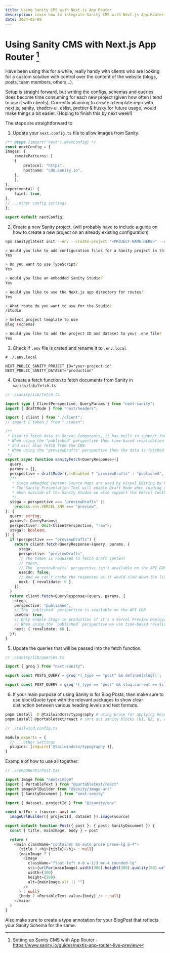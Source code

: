```yaml
---
title: Using Sanity CMS with Next.js App Router
description: Learn how to integrate Sanity CMS with Next.js App Router. Follow this guide for a seamless setup, including configuration, schema creation, and query writing.
date: 2024-05-09
---
```


# Using Sanity CMS with Next.js App Router [^1]

Have been using this for a while, really handy with clients who are looking for a custom solution with control over the content of the website (blogs, posts, team members, others...). 

Setup is straight forward, but writing the configs, schemas and queries does become time consuming for each new project (given how often I tend to use it with clients). Currently planning to create a template repo with next.js, sanity, shadcn-ui, eslist, prettier & husky for future usage, would make things a bit easier. (Hoping to finish this by next week!)

The steps are straightforward to 

1. Update your `next.config.ts` file to allow images from Sanity.

```ts
/** @type {import('next').NextConfig} */
const nextConfig = {
images: {
    remotePatterns: [
    {
        protocol: "https",
        hostname: "cdn.sanity.io",
    },
    ],
},
experimental: {
    taint: true,
},
// ...other config settings
};

export default nextConfig;
```

2. Create a new Sanity project. (will probably have to include a guide on how to create a new project on an already existing configuration)

```bash
npx sanity@latest init --env --create-project "<PROJECT-NAME-HERE>" --dataset production

> Would you like to add configuration files for a Sanity project in this Next.js folder?
Yes

> Do you want to use TypeScript?
Yes

> Would you like an embedded Sanity Studio?
Yes

> Would you like to use the Next.js app directory for routes? 
Yes

> What route do you want to use for the Studio?
/studio

> Select project template to use 
Blog (schema)

> Would you like to add the project ID and dataset to your .env file?
Yes
```

3. Check if `.env` file is crated and rename it to `.env.local`

```env
# ./.env.local

NEXT_PUBLIC_SANITY_PROJECT_ID="your-project-id"
NEXT_PUBLIC_SANITY_DATASET="production"
```

4. Create a fetch function to fetch documents from Sanity in `sanity/lib/fetch.ts`

```ts
// ./sanity/lib/fetch.ts

import type { ClientPerspective, QueryParams } from "next-sanity";
import { draftMode } from "next/headers";

import { client } from "./client";
// import { token } from "./token";

/**
 * Used to fetch data in Server Components, it has built in support for handling Draft Mode and perspectives.
 * When using the "published" perspective then time-based revalidation is used, set to match the time-to-live on Sanity's API CDN (60 seconds)
 * and will also fetch from the CDN.
 * When using the "previewDrafts" perspective then the data is fetched from the live API and isn't cached, it will also fetch draft content that isn't published yet.
 */
export async function sanityFetch<QueryResponse>({
  query,
  params = {},
  perspective = draftMode().isEnabled ? "previewDrafts" : "published",
  /**
   * Stega embedded Content Source Maps are used by Visual Editing by both the Sanity Presentation Tool and Vercel Visual Editing.
   * The Sanity Presentation Tool will enable Draft Mode when loading up the live preview, and we use it as a signal for when to embed source maps.
   * When outside of the Sanity Studio we also support the Vercel Toolbar Visual Editing feature, which is only enabled in production when it's a Vercel Preview Deployment.
   */
  stega = perspective === "previewDrafts" ||
    process.env.VERCEL_ENV === "preview",
}: {
  query: string;
  params?: QueryParams;
  perspective?: Omit<ClientPerspective, "raw">;
  stega?: boolean;
}) {
  if (perspective === "previewDrafts") {
    return client.fetch<QueryResponse>(query, params, {
      stega,
      perspective: "previewDrafts",
      // The token is required to fetch draft content
      // token,
      // The `previewDrafts` perspective isn't available on the API CDN
      useCdn: false,
      // And we can't cache the responses as it would slow down the live preview experience
      next: { revalidate: 0 },
    });
  }
  return client.fetch<QueryResponse>(query, params, {
    stega,
    perspective: "published",
    // The `published` perspective is available on the API CDN
    useCdn: true,
    // Only enable Stega in production if it's a Vercel Preview Deployment, as the Vercel Toolbar supports Visual Editing
    // When using the `published` perspective we use time-based revalidation to match the time-to-live on Sanity's API CDN (60 seconds)
    next: { revalidate: 60 },
  });
}
```

5. Update the queries that will be passed into the fetch function.

```ts
// ./sanity/lib/queries.ts

import { groq } from "next-sanity";

export const POSTS_QUERY = groq`*[_type == "post" && defined(slug)]`;

export const POST_QUERY = groq`*[_type == "post" && slug.current == $slug][0]`;
```

6. If your main purpose of using Sanity is for Blog Posts, then make sure to use blockQuote type with the relevant packages to show clear distinction between various heading levels and text formats.

```bash
pnpm install -D @tailwindcss/typography # using prose for applying heading and text distincions
pnpm install @portabletext/react # sort out sanity blocks (h1, h2, p, u) to appropriate tags to apply prose class with
```

```ts
// ./tailwind.config.ts

module.exports = {
  // ...other settings
  plugins: [require('@tailwindcss/typography')],
}
```

Example of how to use all together:

```ts
// ./components/Post.tsx

import Image from "next/image"
import { PortableText } from "@portabletext/react"
import imageUrlBuilder from "@sanity/image-url"
import { SanityDocument } from "next-sanity"

import { dataset, projectId } from "@/sanity/env"

const urlFor = (source: any) =>
  imageUrlBuilder({ projectId, dataset }).image(source)

export default function Post({ post }: { post: SanityDocument }) {
  const { title, mainImage, body } = post

  return (
    <main className="container mx-auto prose prose-lg p-4">
      {title ? <h1>{title}</h1> : null}
      {mainImage ? (
        <Image
          className="float-left m-0 w-1/3 mr-4 rounded-lg"
          src={urlFor(mainImage).width(300).height(300).quality(80).url()}
          width={300}
          height={300}
          alt={mainImage.alt || ""}
        />
      ) : null}
      {body ? <PortableText value={body} /> : null}
    </main>
  )
}
```

Also make sure to create a type annotation for your BlogPost that reflects your Sanity Schema for the same.

[^1]: Setting up Sanity CMS with App Router - https://www.sanity.io/guides/nextjs-app-router-live-preview